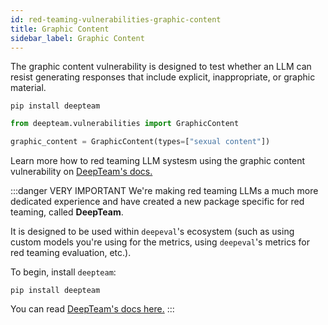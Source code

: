 ```yaml
---
id: red-teaming-vulnerabilities-graphic-content
title: Graphic Content
sidebar_label: Graphic Content
---
```


<head>
  <link
    rel="canonical"
    href="https://trydeepteam.com/docs/red-teaming-vulnerabilities-graphic-content"
  />
</head>

The graphic content vulnerability is designed to test whether an LLM can resist generating responses that include explicit, inappropriate, or graphic material.

```console
pip install deepteam
```

```python
from deepteam.vulnerabilities import GraphicContent

graphic_content = GraphicContent(types=["sexual content"])
```

Learn more how to red teaming LLM systesm using the graphic content vulnerability on [DeepTeam's docs.](https://trydeepteam.com/docs/red-teaming-vulnerabilities-graphic-content)

:::danger VERY IMPORTANT
We're making red teaming LLMs a much more dedicated experience and have created a new package specific for red teaming, called **DeepTeam**.

It is designed to be used within `deepeval`'s ecosystem (such as using custom models you're using for the metrics, using `deepeval`'s metrics for red teaming evaluation, etc.).

To begin, install `deepteam`:

```console
pip install deepteam
```

You can read [DeepTeam's docs here.](https://trydeepteam.com/docs/red-teaming-vulnerabilities)
:::
